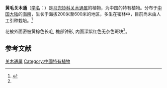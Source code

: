 {{Speciesbox
| status = 
| status_system = 
| image =
| genus = Isotrema
| species = fulvicomum
| authority =  (Merr. & Chun) X. X. Zhu, S. Liao & J. S. Ma,
| synonyms = 
* 黄毛马兜铃 ''Aristolochia fulvicoma'' Merr. & Chun
* ''Hocquartia fulvicoma'' (Merr. & Chun) Migo
| synonyms_ref = <ref name="biods.2019183">{{cite journal |last1=Xinxin |first1=Zhu |last2=Jun |first2=Wang |last3=Shuai |first3=Liao |last4=Jinshuang |first4=Ma |title=Synopsis of Aristolochia L. and Isotrema Raf. (Aristolochiaceae) in China |journal=Biodiversity Science |date=2019-10-20 |volume=27 |issue=10 |pages=1143 |doi=10.17520/biods.2019183}}</ref>
}}
'''黄毛关木通'''（[[学名|学名]]：{{lang|la|''Isotrema fulvicomum''}}）是[[马兜铃科|马兜铃科]][[关木通属|关木通属]]的植物，为中国的特有植物。分布于[[中国大陆|中国大陆]]的[[海南|海南]]，生长于海拔200米至600米的地区，多生在密林中，目前尚未由人工引种栽培。<ref>{{cite web| url =http://www.bioinfo.cn/db05/KmzwSpecies.php?action=view&id=1453| title =黄毛马兜铃| work =《中国高等植物数据库全库》| publisher =中国科学院微生物研究所| author =昆明植物研究所| accessdate =2009-02-22| deadurl =yes| archiveurl =https://web.archive.org/web/20160305044637/http://www.bioinfo.cn/db05/KmzwSpecies.php?action=view&id=1453| archivedate =2016-03-05}}</ref>

花被外面密被黄棕色长毛, 檐部钟形, 内面深紫红色无杂色斑块<ref name="biods.2019183" />。

==参考文献==
{{reflist}}
{{Taxonbar|from=Q89019548}}
[[Category:关木通属|关木通属]]
[[Category:中國特有植物|Category:中國特有植物]]
{{植物小作品}}